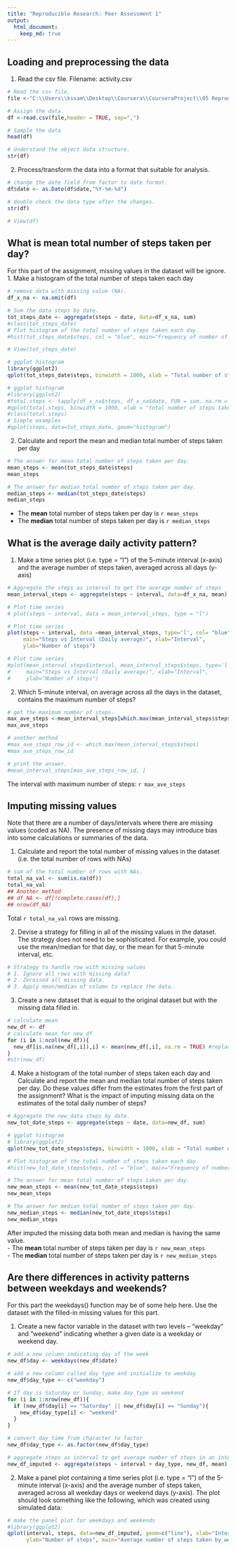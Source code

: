 ```yaml
---
title: "Reproducible Research: Peer Assessment 1"
output: 
  html_document:
    keep_md: true
---
```


## Loading and preprocessing the data
1. Read the csv file. Filename: activity.csv
```r
# Read the csv file.
file <-"C:\\Users\\kssam\\Desktop\\Coursera\\CourseraProject\\05 ReproducibleResearch\\RepData_PeerAssessment1\\activity.csv"

# Assign the data.
df <-read.csv(file,header = TRUE, sep=",")

# Sample the data
head(df)

# Understand the object data structure.
str(df)
```

2. Process/transform the data into a format that suitable for analysis.
```r
# change the date field from factor to date format.
df$date <- as.Date(df$date,"%Y-%m-%d")

# double check the data type after the changes.
str(df)

# View(df)
```

## What is mean total number of steps taken per day?
For this part of the assignment, missing values in the dataset will be ignore.
1. Make a histogram of the total number of steps taken each day
```r
# remove data with missing value (NA).
df_x_na <- na.omit(df)

# Sum the data steps by date.
tot_steps_date <- aggregate(steps ~ date, data=df_x_na, sum)
#class(tot_steps_date)
# Plot histogram of the total number of steps taken each day.
#hist(tot_steps_date$steps, col = "blue", main="Frequency of number of steps per day", xlab="Total number of steps in a #day", ylab = "Frequency")

# View(tot_steps_date)

# ggplot histogram
library(ggplot2)
qplot(tot_steps_date$steps, binwidth = 1000, xlab = "Total number of steps taken each day", fill=I("blue"), col=I("black"))

# ggplot histogram
#library(ggplot2)
#total.steps <- tapply(df_x_na$steps, df_x_na$date, FUN = sum, na.rm = TRUE)
#qplot(total.steps, binwidth = 1000, xlab = "total number of steps taken each day")
#class(total.steps)
# Simple examples
#qplot(steps, data=tot_steps_date, geom="histogram")
```


2. Calculate and report the mean and median total number of steps taken per day
```r
# The answer for mean total number of steps taken per day.
mean_steps <- mean(tot_steps_date$steps)
mean_steps

# The answer for median total number of steps taken per day.
median_steps <- median(tot_steps_date$steps)
median_steps
```
- The **mean** total number of steps taken per day is `r mean_steps`
- The **median** total number of steps taken per day is `r median_steps`

## What is the average daily activity pattern?
1. Make a time series plot (i.e. type = "l") of the 5-minute interval (x-axis) and the average number of steps taken, averaged across all days (y-axis)
```r
# Aggregate the steps as interval to get the average number of steps
mean_interval_steps <- aggregate(steps ~ interval, data=df_x_na, mean)

# Plot time series 
# plot(steps ~ interval, data = mean_interval_steps, type = "l")

# Plot time series 
plot(steps ~ interval, data =mean_interval_steps, type='l', col= "blue", 
     main="Steps vs Interval (Daily average)", xlab="Interval", 
     ylab="Number of steps")

# Plot time series 
#plot(mean_interval_steps$interval, mean_interval_steps$steps, type='l', col= "blue", 
#     main="Steps vs Interval (Daily average)", xlab="Interval", 
#     ylab="Number of steps")
```


2. Which 5-minute interval, on average across all the days in the dataset, contains the maximum number of steps?
```r
# get the maximum number of steps. 
max_ave_steps <-mean_interval_steps[which.max(mean_interval_steps$steps), ]$interval
max_ave_steps

# another method
#max_ave_steps_row_id <- which.max(mean_interval_steps$steps)
#max_ave_steps_row_id

# print the answer.
#mean_interval_steps[max_ave_steps_row_id, ]
```
The interval with maximum number of steps: `r max_ave_steps`

## Imputing missing values
Note that there are a number of days/intervals where there are missing values (coded as NA). The presence of missing days may introduce bias into some calculations or summaries of the data.

1. Calculate and report the total number of missing values in the dataset (i.e. the total number of rows with NAs)
```r
# sum of the total number of rows with NAs.
total_na_val <- sum(is.na(df))
total_na_val
## Another method
## df_NA <- df[!complete.cases(df),]
## nrow(df_NA)
```
Total `r total_na_val` rows are missing.


2. Devise a strategy for filling in all of the missing values in the dataset. The strategy does not need to be sophisticated. For example, you could use the mean/median for that day, or the mean for that 5-minute interval, etc.
```r
# Strategy to handle row with missing values
# 1. Ignore all rows with missing data?
# 2. Zeroised all missing data.
# 3. Apply mean/median of column to replace the data.
```

3. Create a new dataset that is equal to the original dataset but with the missing data filled in.
```r
# calculate mean  
new_df <- df
# calculate mean for new_df
for (i in 1:ncol(new_df)){
  new_df[is.na(new_df[,i]),i] <- mean(new_df[,i], na.rm = TRUE) #replace NA with mean
}
#str(new_df)
```


4. Make a histogram of the total number of steps taken each day and Calculate and report the mean and median total number of steps taken per day. Do these values differ from the estimates from the first part of the assignment? What is the impact of imputing missing data on the estimates of the total daily number of steps?
```r
# Aggregate the new_data steps by date.
new_tot_date_steps <- aggregate(steps ~ date, data=new_df, sum)

# ggplot histogram
# library(ggplot2)
qplot(new_tot_date_steps$steps, binwidth = 1000, xlab = "Total number of steps taken each day", fill=I("blue"), col=I("black"))

# Plot histogram of the total number of steps taken each day.
#hist(new_tot_date_steps$steps, col = "blue", main="Frequency of number of steps per day", xlab="Total number of steps #in a day", ylab = "Frequency")

# The answer for mean total number of steps taken per day.
new_mean_steps <- mean(new_tot_date_steps$steps)
new_mean_steps

# The answer for median total number of steps taken per day.
new_median_steps <- median(new_tot_date_steps$steps)
new_median_steps
```
After imputed the missing data both mean and median is having the same value.  
- The **mean** total number of steps taken per day is `r new_mean_steps`  
- The **median** total number of steps taken per day is `r new_median_steps`


## Are there differences in activity patterns between weekdays and weekends?
For this part the weekdays() function may be of some help here. Use the dataset with the filled-in missing values for this part.

1. Create a new factor variable in the dataset with two levels -- "weekday" and "weekend" indicating whether a given date is a weekday or weekend day.
```r
# add a new column indicating day of the week 
new_df$day <- weekdays(new_df$date)

# add a new column called day type and initialize to weekday
new_df$day_type <- c("weekday")

# If day is Saturday or Sunday, make day_type as weekend
for (i in 1:nrow(new_df)){
  if (new_df$day[i] == "Saturday" || new_df$day[i] == "Sunday"){
    new_df$day_type[i] <- "weekend"
  }
}

# convert day_time from character to factor
new_df$day_type <- as.factor(new_df$day_type)

# aggregate steps as interval to get average number of steps in an interval across all days
new_df_imputed <- aggregate(steps ~ interval + day_type, new_df, mean)
```


2. Make a panel plot containing a time series plot (i.e. type = "l") of the 5-minute interval (x-axis) and the average number of steps taken, averaged across all weekday days or weekend days (y-axis). The plot should look something like the following, which was created using simulated data:
```r
# make the panel plot for weekdays and weekends
#library(ggplot2)
qplot(interval, steps, data=new_df_imputed, geom=c("line"), xlab="Interval", 
      ylab="Number of steps", main="Average number of steps taken by weekday and weekend") + facet_wrap(~ day_type, ncol=1)

```




